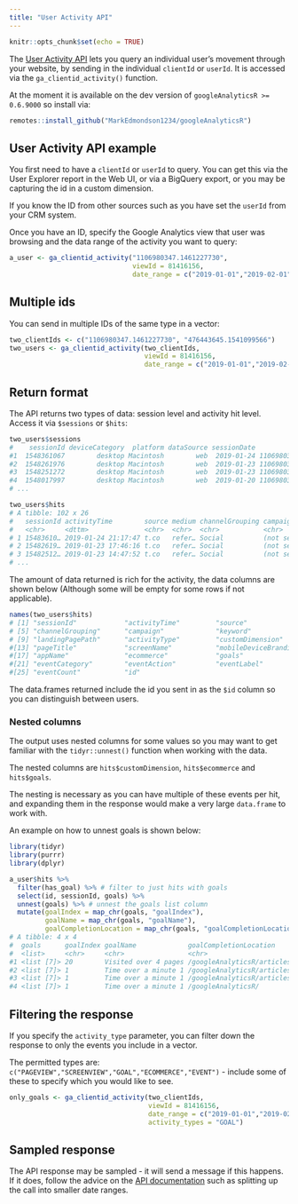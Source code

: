 ```yaml
---
title: "User Activity API"
---
```


```r
knitr::opts_chunk$set(echo = TRUE)
```

The [User Activity API](https://developers.google.com/analytics/devguides/reporting/core/v4/rest/v4/userActivity/search) lets you query an individual user's movement through your website, by sending in the individual `clientId` or `userId`.  It is accessed via the `ga_clientid_activity()` function.

At the moment it is available on the dev version of `googleAnalyticsR >= 0.6.9000` so install via:

```r
remotes::install_github("MarkEdmondson1234/googleAnalyticsR")
```

## User Activity API example

You first need to have a `clientId` or `userId` to query.  You can get this via the User Explorer report in the Web UI, or via a BigQuery export, or you may be capturing the id in a custom dimension.  

If you know the ID from other sources such as you have set the `userId` from your CRM system.

Once you have an ID, specify the Google Analytics view that user was browsing and the data range of the activity you want to query:

```r
a_user <- ga_clientid_activity("1106980347.1461227730",
                               viewId = 81416156, 
                               date_range = c("2019-01-01","2019-02-01"))
```

## Multiple ids

You can send in multiple IDs of the same type in a vector:

```r
two_clientIds <- c("1106980347.1461227730", "476443645.1541099566")
two_users <- ga_clientid_activity(two_clientIds,
                                  viewId = 81416156, 
                                  date_range = c("2019-01-01","2019-02-01"))
```

## Return format

The API returns two types of data: session level and activity hit level.  Access it via `$sessions` or `$hits`:

```r
two_users$sessions
#    sessionId deviceCategory  platform dataSource sessionDate                    id
#1  1548361067        desktop Macintosh        web  2019-01-24 1106980347.1461227730
#2  1548261976        desktop Macintosh        web  2019-01-23 1106980347.1461227730
#3  1548251272        desktop Macintosh        web  2019-01-23 1106980347.1461227730
#4  1548017997        desktop Macintosh        web  2019-01-20 1106980347.1461227730
# ...

two_users$hits
# A tibble: 102 x 26
#   sessionId activityTime        source medium channelGrouping campaign keyword hostname
#   <chr>     <dttm>              <chr>  <chr>  <chr>           <chr>    <chr>   <chr>   
# 1 15483610… 2019-01-24 21:17:47 t.co   refer… Social          (not se… (not s… code.ma…
# 2 15482619… 2019-01-23 17:46:16 t.co   refer… Social          (not se… (not s… code.ma…
# 3 15482512… 2019-01-23 14:47:52 t.co   refer… Social          (not se… (not s… code.ma…
# ...
```

The amount of data returned is rich for the activity, the data columns are shown below (Although some will be empty for some rows if not applicable).  

```r
names(two_users$hits)
# [1] "sessionId"            "activityTime"         "source"               "medium"              
# [5] "channelGrouping"      "campaign"             "keyword"              "hostname"            
# [9] "landingPagePath"      "activityType"         "customDimension"      "pagePath"            
#[13] "pageTitle"            "screenName"           "mobileDeviceBranding" "mobileDeviceModel"   
#[17] "appName"              "ecommerce"            "goals"                "has_goal"            
#[21] "eventCategory"        "eventAction"          "eventLabel"           "eventValue"          
#[25] "eventCount"           "id" 
```

The data.frames returned include the id you sent in as the `$id` column so you can distinguish between users.

### Nested columns

The output uses nested columns for some values so you may want to get familiar with the `tidyr::unnest()` function when working with the data.

The nested columns are `hits$customDimension`, `hits$ecommerce` and `hits$goals`.

The nesting is necessary as you can have multiple of these events per hit, and expanding them in the response would make a very large `data.frame` to work with.

An example on how to unnest goals is shown below:

```r
library(tidyr)
library(purrr)
library(dplyr)

a_user$hits %>% 
  filter(has_goal) %>% # filter to just hits with goals
  select(id, sessionId, goals) %>% 
  unnest(goals) %>% # unnest the goals list column
  mutate(goalIndex = map_chr(goals, "goalIndex"), 
         goalName = map_chr(goals, "goalName"), 
         goalCompletionLocation = map_chr(goals, "goalCompletionLocation"))
# A tibble: 4 x 4
#  goals      goalIndex goalName             goalCompletionLocation                    
#  <list>     <chr>     <chr>                <chr>                                     
#1 <list [7]> 20        Visited over 4 pages /googleAnalyticsR/articles/setup.html     
#2 <list [7]> 1         Time over a minute 1 /googleAnalyticsR/articles/ganalytics.html
#3 <list [7]> 1         Time over a minute 1 /googleAnalyticsR/articles/v4.html        
#4 <list [7]> 1         Time over a minute 1 /googleAnalyticsR/
```

## Filtering the response

If you specify the `activity_type` parameter, you can filter down the response to only the events you include in a vector.  

The permitted types are: `c("PAGEVIEW","SCREENVIEW","GOAL","ECOMMERCE","EVENT")` - include some of these to specify which you would like to see.

```r
only_goals <- ga_clientid_activity(two_clientIds,
                                   viewId = 81416156, 
                                   date_range = c("2019-01-01","2019-02-01"),
                                   activity_types = "GOAL")
```

## Sampled response

The API response may be sampled - it will send a message if this happens.  If it does, follow the advice on the [API documentation](https://developers.google.com/analytics/devguides/reporting/core/v4/user-reporting) such as splitting up the call into smaller date ranges. 

